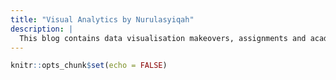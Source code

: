 ```yaml
---
title: "Visual Analytics by Nurulasyiqah"
description: |
  This blog contains data visualisation makeovers, assignments and academic projects related to data analytics and visual analytics course requirements under SMU Master of IT for Business programme.
---
```


```r
knitr::opts_chunk$set(echo = FALSE)
```
